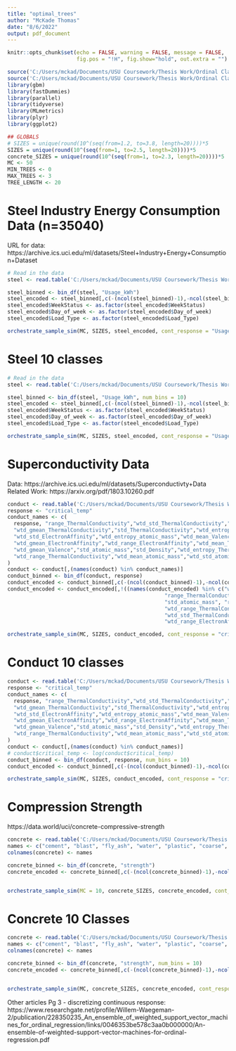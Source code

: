 ```yaml
---
title: "optimal_trees"
author: "McKade Thomas"
date: "8/6/2022"
output: pdf_document
---
```



```r
knitr::opts_chunk$set(echo = FALSE, warning = FALSE, message = FALSE,
                      fig.pos = "!H", fig.show="hold", out.extra = "")
```


```r
source('C:/Users/mckad/Documents/USU Coursework/Thesis Work/Ordinal Classification/ordinal_helper_methods.R')
source('C:/Users/mckad/Documents/USU Coursework/Thesis Work/Ordinal Classification/main_helper_methods.R')
library(gbm)
library(fastDummies)
library(parallel)
library(tidyverse)
library(MLmetrics)
library(plyr)
library(ggplot2)

## GLOBALS
# SIZES = unique(round(10^(seq(from=1.2, to=3.8, length=20))))*5
SIZES = unique(round(10^(seq(from=1, to=2.5, length=20))))*5
concrete_SIZES = unique(round(10^(seq(from=1, to=2.3, length=20))))*5
MC <- 50
MIN_TREES <- 0
MAX_TREES <- 3
TREE_LENGTH <- 20
```


# Steel Industry Energy Consumption Data (n=35040)
URL for data: https://archive.ics.uci.edu/ml/datasets/Steel+Industry+Energy+Consumption+Dataset
```r
# Read in the data
steel <- read.table('C:/Users/mckad/Documents/USU Coursework/Thesis Work/Ordinal Classification/datasets/steel/steel.csv', sep = ",", header = TRUE)[-1]

steel_binned <- bin_df(steel, "Usage_kWh")
steel_encoded <- steel_binned[,c(-(ncol(steel_binned)-1),-ncol(steel_binned))]
steel_encoded$WeekStatus <- as.factor(steel_encoded$WeekStatus)
steel_encoded$Day_of_week <- as.factor(steel_encoded$Day_of_week)
steel_encoded$Load_Type <- as.factor(steel_encoded$Load_Type)

orchestrate_sample_sim(MC, SIZES, steel_encoded, cont_response = "Usage_kWh")
```



# Steel 10 classes
```r
# Read in the data
steel <- read.table('C:/Users/mckad/Documents/USU Coursework/Thesis Work/Ordinal Classification/datasets/steel/steel.csv', sep = ",", header = TRUE)[-1]

steel_binned <- bin_df(steel, "Usage_kWh", num_bins = 10)
steel_encoded <- steel_binned[,c(-(ncol(steel_binned)-1),-ncol(steel_binned))]
steel_encoded$WeekStatus <- as.factor(steel_encoded$WeekStatus)
steel_encoded$Day_of_week <- as.factor(steel_encoded$Day_of_week)
steel_encoded$Load_Type <- as.factor(steel_encoded$Load_Type)

orchestrate_sample_sim(MC, SIZES, steel_encoded, cont_response = "Usage_kWh", num_classes = 10)
```






# Superconductivity Data
Data: https://archive.ics.uci.edu/ml/datasets/Superconductivty+Data
Related Work: https://arxiv.org/pdf/1803.10260.pdf
```r
conduct <- read.table('C:/Users/mckad/Documents/USU Coursework/Thesis Work/Ordinal Classification/datasets/conduct/train.csv', sep = ",", header = TRUE)
response <- "critical_temp"
conduct_names <- c(
  response, "range_ThermalConductivity","wtd_std_ThermalConductivity","range_atomic_radius",
  "wtd_gmean_ThermalConductivity","std_ThermalConductivity","wtd_entropy_Valence",
  "wtd_std_ElectronAffinity","wtd_entropy_atomic_mass","wtd_mean_Valence",
  "wtd_gmean_ElectronAffinity","wtd_range_ElectronAffinity","wtd_mean_ThermalConductivity",
  "wtd_gmean_Valence","std_atomic_mass","std_Density","wtd_entropy_ThermalConductivity",
  "wtd_range_ThermalConductivity","wtd_mean_atomic_mass","wtd_std_atomic_mass","gmean_Density"
)
conduct <- conduct[,(names(conduct) %in% conduct_names)]
conduct_binned <- bin_df(conduct, response)
conduct_encoded <- conduct_binned[,c(-(ncol(conduct_binned)-1),-ncol(conduct_binned))]
conduct_encoded <- conduct_encoded[,!((names(conduct_encoded) %in% c("wtd_mean_Valence", "wtd_entropy_Valence",
                                                  "range_ThermalConductivity", "std_ThermalConductivity",
                                                  "std_atomic_mass", "range_atomic_radius",
                                                  "wtd_range_ThermalConductivity", "gmean_Density",
                                                  "wtd_std_ThermalConductivity", "wtd_gmean_Valence",
                                                  "wtd_range_ElectronAffinity")))]

orchestrate_sample_sim(MC, SIZES, conduct_encoded, cont_response = "critical_temp")
```



# Conduct 10 classes
```r
conduct <- read.table('C:/Users/mckad/Documents/USU Coursework/Thesis Work/Ordinal Classification/datasets/conduct/train.csv', sep = ",", header = TRUE)
response <- "critical_temp"
conduct_names <- c(
  response, "range_ThermalConductivity","wtd_std_ThermalConductivity","range_atomic_radius",
  "wtd_gmean_ThermalConductivity","std_ThermalConductivity","wtd_entropy_Valence",
  "wtd_std_ElectronAffinity","wtd_entropy_atomic_mass","wtd_mean_Valence",
  "wtd_gmean_ElectronAffinity","wtd_range_ElectronAffinity","wtd_mean_ThermalConductivity",
  "wtd_gmean_Valence","std_atomic_mass","std_Density","wtd_entropy_ThermalConductivity",
  "wtd_range_ThermalConductivity","wtd_mean_atomic_mass","wtd_std_atomic_mass","gmean_Density"
)
conduct <- conduct[,(names(conduct) %in% conduct_names)]
# conduct$critical_temp <- log(conduct$critical_temp)
conduct_binned <- bin_df(conduct, response, num_bins = 10)
conduct_encoded <- conduct_binned[,c(-(ncol(conduct_binned)-1),-ncol(conduct_binned))]

orchestrate_sample_sim(MC, SIZES, conduct_encoded, cont_response = "critical_temp", num_classes = 10)
```










# Compression Strength
https://data.world/uci/concrete-compressive-strength
```r
concrete <- read.table('C:/Users/mckad/Documents/USU Coursework/Thesis Work/Ordinal Classification/datasets/concrete/concrete.csv', sep = ",", header = TRUE)
names <- c("cement", "blast", "fly_ash", "water", "plastic", "coarse", "fine", "age", "strength")
colnames(concrete) <- names

concrete_binned <- bin_df(concrete, "strength")
concrete_encoded <- concrete_binned[,c(-(ncol(concrete_binned)-1),-ncol(concrete_binned))]


orchestrate_sample_sim(MC = 10, concrete_SIZES, concrete_encoded, cont_response = "strength", TREE_LENGTH = 20)
```


# Concrete 10 Classes
```r
concrete <- read.table('C:/Users/mckad/Documents/USU Coursework/Thesis Work/Ordinal Classification/datasets/concrete/concrete.csv', sep = ",", header = TRUE)
names <- c("cement", "blast", "fly_ash", "water", "plastic", "coarse", "fine", "age", "strength")
colnames(concrete) <- names

concrete_binned <- bin_df(concrete, "strength", num_bins = 10)
concrete_encoded <- concrete_binned[,c(-(ncol(concrete_binned)-1),-ncol(concrete_binned))]


orchestrate_sample_sim(MC, concrete_SIZES, concrete_encoded, cont_response = "strength", num_classes = 10)

```






Other articles
Pg 3 - discretizing continuous response: https://www.researchgate.net/profile/Willem-Waegeman-2/publication/228350235_An_ensemble_of_weighted_support_vector_machines_for_ordinal_regression/links/0046353be578c3aa0b000000/An-ensemble-of-weighted-support-vector-machines-for-ordinal-regression.pdf
